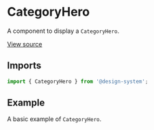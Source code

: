 
<Meta
  title="Sections / CategoryHero"
  component={CategoryHero}
/>

# CategoryHero

A component to display a `CategoryHero`.

[View source](https://github.com/actarian/design-system/tree/main/src/@sections/category-hero)

## Imports

```js
import { CategoryHero } from '@design-system';
```

## Example

A basic example of `CategoryHero`.

<Canvas>
  <Story name="CategoryHero">
    <CategoryHero />
  </Story>
</Canvas>
